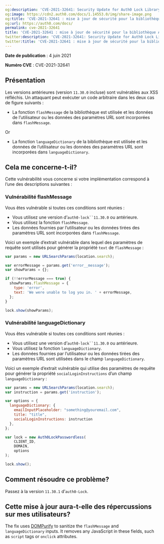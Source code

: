 ```yaml
---
og:description: 'CVE-2021-32641: Security Update for Auth0 Lock Library'
og:image: https://cdn2.auth0.com/docs/1.14553.0/img/share-image.png
og:title: 'CVE-2021-32641 : mise à jour de sécurité pour la bibliothèque Auth0 Lock'
og:url: https://auth0.com/docs/
permalink: cve-2021-32641
title: 'CVE-2021-32641 : mise à jour de sécurité pour la bibliothèque Auth0 Lock'
twitter:description: 'CVE-2021-32641: Security Update for Auth0 Lock Library'
twitter:title: 'CVE-2021-32641 : mise à jour de sécurité pour la bibliothèque Auth0 Lock'
---
```


**Date de publication** : 4 juin 2021

**Numéro CVE** : CVE-2021-32641

## Présentation

Les versions antérieures (version `11.30.0` incluse) sont vulnérables aux XSS réfléchis. Un attaquant peut exécuter un code arbitraire dans les deux cas de figure suivants :

* La fonction `flashMessage` de la bibliothèque est utilisée et les données de l’utilisateur ou les données des paramètres URL sont incorporées dans `flashMessage`.

Or

* La fonction `languageDictionary` de la bibliothèque est utilisée et les données de l’utilisateur ou les données des paramètres URL sont incorporées dans `languageDictionary`.

## Cela me concerne-t-il?

Cette vulnérabilité vous concerne si votre implémentation correspond à l’une des descriptions suivantes :

### Vulnérabilité flashMessage

Vous êtes vulnérable si toutes ces conditions sont réunies :

* Vous utilisez une version d’`auth0-lock``11.30.0` ou antérieure.
* Vous utilisez la fonction `flashMessage`.
* Les données fournies par l’utilisateur ou les données tirées des paramètres URL sont incorporées dans `flashMessage`.

Voici un exemple d’extrait vulnérable dans lequel des paramètres de requête sont utilisés pour générer la propriété `text` de `flashMessage` :

```javascript lines
var params = new URLSearchParams(location.search);

var errorMessage = params.get('error__message');
var showParams = {};

if (!!errorMessage === true) {
  showParams.flashMessage = {
    type: 'error',
    text: 'We were unable to log you in. ' + errorMessage,
  };
}

lock.show(showParams);
```






### Vulnérabilité languageDictionary

Vous êtes vulnérable si toutes ces conditions sont réunies :

* Vous utilisez une version d’`auth0-lock``11.30.0` ou antérieure.
* Vous utilisez la fonction `languageDictionary`.
* Les données fournies par l’utilisateur ou les données tirées des paramètres URL sont utilisées dans le champ `languageDictionary`.

Voici un exemple d’extrait vulnérable qui utilise des paramètres de requête pour générer la propriété `socialLoginInstructions` d’un champ `languageDictionary` :

```javascript lines
var params = new URLSearchParams(location.search);
var instruction = params.get('instruction');

var options = {
  languageDictionary: {
    emailInputPlaceholder: "something@youremail.com",
    title: "title",
    socialLoginInstructions: instruction
  },
};

var lock = new Auth0LockPasswordless(
    CLIENT_ID,
    DOMAIN,
    options
);

lock.show();
```






## Comment résoudre ce problème?

Passez à la version `11.30.1` d’`auth0-Lock`.

## Cette mise à jour aura-t-elle des répercussions sur mes utilisateurs?

The fix uses [DOMPurify](https://github.com/cure53/DOMPurify) to sanitize the `flashMessage` and `languageDictionary` inputs. It removes any JavaScript in these fields, such as `script` tags or `onclick` attributes.